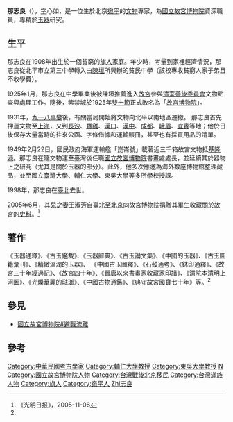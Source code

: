 {{Infobox person
| name          = 那志良 
| image         = 那志良.jpg
| alt           = 
| caption       = 
| birth_name    = 
| birth_date    = 1908年
| birth_place   = {{QING|順天府}}[[宛平縣|宛平縣]]
| death_date    = {{death year and age|1998|1908}}
| death_place   = {{ROC-TW}}[[臺北市|臺北市]]
| nationality   = {{ROC}}
| 民族 = [[滿族|滿族]]
| other_names   = 心如（字）
| occupation    = 古文物研究者
| years_active  = 
| known_for     = 其對於古玉器之研究
| notable_works = 
| past          = 
*國立故宮博物院資深職員
*國立臺灣大學兼任教授
*天主教輔仁大學兼任教授
*私立東吳大學兼任教授
| image size    = 180px
}}
'''那志良'''（{{bd|1908年||1998年||}}），[[表字|字]]心如，是一位生於北京[[宛平縣|宛平]]的[[文物|文物]]專家，為[[國立故宮博物院|國立故宮博物院]]資深職員，專精於[[玉器|玉器]]研究。

== 生平 ==
那志良在1908年出生於一個貧窮的[[旗人|旗人]]家庭。年少時，考量到家裡經濟情況，那志良從北平市立第三中學轉入由[[陈垣|陳垣]]所興辦的貧民中學（該校專收貧窮人家子弟且不收學費）。 

1925年1月，那志良在中學畢業後被陳垣推薦進入[[故宫|故宮]]參與[[清室善後委員會|清室善後委員會]]文物點查與處理工作。隨後，紫禁城於1925年[[雙十節|雙十節]]正式改名為「[[故宫博物院|故宮博物院]]」。 

1931年，[[九一八事變|九一八事變]]後，有關當局開始將文物向北平以南地區遷撤。 那志良首先押運文物至[[上海市|上海]]，又到[[长沙市|長沙]]、[[宝鸡市|寶雞]]、[[汉口|漢口]]、[[汉中市|漢中]]、[[成都市|成都]]、[[峨眉县|峨眉]]、[[宜宾市|宜賓]]等地；他於日後保存大量當時的往來公函、字條借據和運輸賬冊，甚至也有採買用品的清單。

1949年2月22日，國民政府海軍運輸艦「崑崙號」載著近三千箱故宮文物抵[[基隆港|基隆港]]。那志良在隨文物運至臺灣後任職[[國立故宮博物院|國立故宮博物院]]書畫處處長，並延續其於器物上之研究（尤其是關於玉器的部分）。此外，他多次應邀為海外數座博物館整理藏品，並至國立臺灣大學、輔仁大學、東吳大學等多所學校授課。

1998年，那志良在[[臺北|臺北]]去世。

2005年6月，其[[兒|兒]]之[[妻|妻]]王淑芳自臺北至北京向故宮博物院捐贈其畢生收藏關於故宮的[[史料|史料]]。<ref name=":0">《光明日报》，2005-11-06</ref>

== 著作 ==
《玉器通釋》、《古玉鑑裁》、《玉器辭典》、《古玉論文集》、《中國的玉器》、《古玉圖籍彙刊》、《精緻溫潤的玉器》、 《中國古玉圖釋》、《石鼓通考》、《鈢印通釋》、《故宮三十年經過記》、《故宮四十年》、《晉唐以來書畫家收藏家印譜》、《清院本清明上河圖》、《光燦華麗的琺瑯》、《中國古物通鑑》、《典守故宮國寶七十年》等。<ref name=":0" />

== 參見 ==
* [[國立故宮博物院#避戰流離|國立故宮博物院#避戰流離]]

== 參考 ==
{{reflist|25em}}

[[Category:中華民國考古學家|Category:中華民國考古學家]]
[[Category:輔仁大學教授|Category:輔仁大學教授]]
[[Category:東吳大學教授|Category:東吳大學教授]]
[[Category:國立臺灣大學教授|N]]
[[Category:國立故宮博物院人物|Category:國立故宮博物院人物]]
[[Category:台灣戰後北京移民|Category:台灣戰後北京移民]]
[[Category:台灣滿族人物|Category:台灣滿族人物]]
[[Category:旗人|Category:旗人]]
[[Category:宛平人|Category:宛平人]]
[[Category:那姓|Zhi志良]]